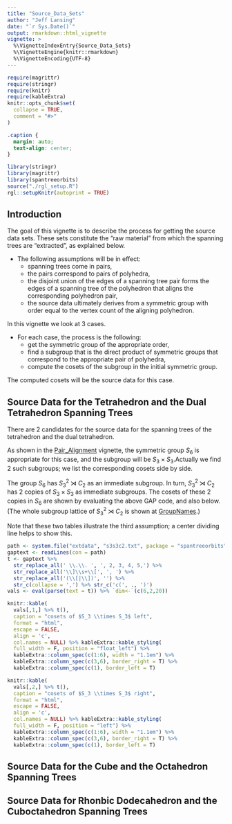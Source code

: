 ```yaml
---
title: "Source_Data_Sets"
author: "Jeff Lansing"
date: "`r Sys.Date()`"
output: rmarkdown::html_vignette
vignette: >
  %\VignetteIndexEntry{Source_Data_Sets}
  %\VignetteEngine{knitr::rmarkdown}
  %\VignetteEncoding{UTF-8}
---
```


```r
require(magrittr)
require(stringr)
require(knitr)
require(kableExtra)
knitr::opts_chunk$set(
  collapse = TRUE,
  comment = "#>"
)
```

```css
.caption {
  margin: auto;
  text-align: center;
}
```
```r
library(stringr)
library(magrittr)
library(spantreeorbits)
source("./rgl_setup.R")
rgl::setupKnitr(autoprint = TRUE)
```

```{=html}
<script type="text/javascript" id="MathJax-script" async
  src="https://cdn.jsdelivr.net/npm/mathjax@3/es5/tex-mml-chtml.js">
</script>
```

## Introduction

The goal of this vignette is to describe the process for getting the source data sets. These sets constitute the "raw material" from which the spanning trees are "extracted", as explained below.

* The following assumptions will be in effect:
  + spanning trees come in pairs,
  + the pairs correspond to pairs of polyhedra,
  + the disjoint union of the edges of a spanning tree pair forms the edges of a spanning tree of the polyhedron that aligns the corresponding polyhedron pair,
  + the source data ultimately derives from a symmetric group with order equal to the vertex count of the aligning polyhedron.
  
In this vignette we look at 3 cases.

* For each case, the process is the following:
  + get the symmetric group of the appropriate order,
  + find a subgroup that is the direct product of symmetric groups that correspond to the appropriate pair of polyhedra,
  + compute the cosets of the subgroup in the initial symmetric group.
  
The computed cosets will be the source data for this case.
  
## Source Data for the Tetrahedron and the Dual Tetrahedron Spanning Trees

There are 2 candidates for the source data for the spanning trees of the tetrahedron and the dual tetrahedron.

As shown in the [Pair_Alignment](Pair_Alignment.html) vignette, the symmetric group $S_6$ is appropriate for this case, and the subgroup will be $S_3 \times S_3$.Actually we find 2 such subgroups; we list the corresponding cosets side by side.

```{=html}
<div>
<script src="https://sagecell.sagemath.org/static/embedded_sagecell.js" data-external="1"></script>
<div id="cell2">
<script type="text/x-sage">
s6 := SymmetricGroup(6);;
ll6 := LowLayerSubgroups(s6,1);;
Display(List(ll6, Order));
s3s3c2 := ll6[6];;
ll66 := LowLayerSubgroups(s3s3c2,1);;
Display(List(ll66, StructureDescription));
rt2:=RightTransversal(s6, ll66[2]);;
lr2 := List(rt2, x -> ListPerm(x,6));;
rt3:=RightTransversal(s6, ll66[3]);;
lr3 := List(rt3, x -> ListPerm(x,6));;
for i in [1..Length(rt2)] do Print(lr2[i], "\t", lr3[i], "\n");; od;;
</script>
</div>
<script>
sagecell.makeSagecell({
inputLocation: '#cell2',
languages: ['gap'],
//Focus the editor
callback: function() {$('#cell2').find(".CodeMirror").get(0).CodeMirror.focus();}
});
</script>
</div>
```

The group $S_6$ has $S_3^2 \rtimes C_2$ as an immediate subgroup. In turn, $S_3^2 \rtimes C_2$ has 2 copies of $S_3 \times S_3$ as immediate subgroups. The cosets of these 2 copies in $S_6$ are shown by evaluating the above GAP code, and also below. (The whole subgroup lattice of $S_3^2 \rtimes C_2$ is shown at [GroupNames](https://people.maths.bris.ac.uk/~matyd/GroupNames/61/S3wrC2.html).)

Note that these two tables illustrate the third assumption; a center dividing line helps to show this.

```r
path <- system.file("extdata", "s3s3c2.txt", package = "spantreeorbits", mustWork = TRUE)
gaptext <- readLines(con = path) 
t <- gaptext %>% 
  str_replace_all(' \\.\\. ', ', 2, 3, 4, 5,') %>% 
  str_replace_all('\\]\\s+\\[', ', ') %>% 
  str_replace_all('(\\[|\\])', '') %>% 
  str_c(collapse = ',') %>% str_c('c(', ., ')')
vals <- eval(parse(text = t)) %>% `dim<-`(c(6,2,20))

knitr::kable(
  vals[,1,] %>% t(),
  caption = "cosets of $S_3 \\times S_3$ left",
  format = "html",
  escape = FALSE,
  align = 'c',
  col.names = NULL) %>% kableExtra::kable_styling(
  full_width = F, position = "float_left") %>% 
  kableExtra::column_spec(c(1:6), width = "1.1em") %>% 
  kableExtra::column_spec(c(3,6), border_right = T) %>% 
  kableExtra::column_spec(c(1), border_left = T)

knitr::kable(
  vals[,2,] %>% t(),
  caption = "cosets of $S_3 \\times S_3$ right",
  format = "html",
  escape = FALSE,
  align = 'c',
  col.names = NULL) %>% kableExtra::kable_styling(
  full_width = F, position = "left") %>% 
  kableExtra::column_spec(c(1:6), width = "1.1em") %>% 
  kableExtra::column_spec(c(3,6), border_right = T) %>% 
  kableExtra::column_spec(c(1), border_left = T)


```


## Source Data for the Cube and the Octahedron Spanning Trees

## Source Data for Rhonbic Dodecahedron and the Cuboctahedron Spanning Trees

